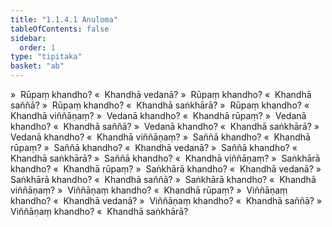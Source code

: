 ```yaml
---
title: "1.1.4.1 Anuloma"
tableOfContents: false
sidebar:
  order: 1
type: "tipitaka"
basket: "ab"
---
```



<DynamicBreadcrumb />

<Division number="16">

<Paragraph number="123">
»  Rūpaṃ khandho?
</Paragraph>

<Paragraph number="124">
«  Khandhā vedanā?
</Paragraph>

<Paragraph number="125">
»  Rūpaṃ khandho?
</Paragraph>

<Paragraph number="126">
«  Khandhā saññā?
</Paragraph>

<Paragraph number="127">
»  Rūpaṃ khandho?
</Paragraph>

<Paragraph number="128">
«  Khandhā saṅkhārā?
</Paragraph>

<Paragraph number="129">
»  Rūpaṃ khandho?
</Paragraph>

<Paragraph number="130">
«  Khandhā viññāṇaṃ?
</Paragraph>

</Division>
<Division number="17">

<Paragraph number="131">
»  Vedanā khandho?
</Paragraph>

<Paragraph number="132">
«  Khandhā rūpaṃ?
</Paragraph>

<Paragraph number="133">
»  Vedanā khandho?
</Paragraph>

<Paragraph number="134">
«  Khandhā saññā?
</Paragraph>

<Paragraph number="135">
»  Vedanā khandho?
</Paragraph>

<Paragraph number="136">
«  Khandhā saṅkhārā?
</Paragraph>

<Paragraph number="137">
»  Vedanā khandho?
</Paragraph>

<Paragraph number="138">
«  Khandhā viññāṇaṃ?
</Paragraph>

</Division>
<Division number="18">

<Paragraph number="139">
»  Saññā khandho?
</Paragraph>

<Paragraph number="140">
«  Khandhā rūpaṃ?
</Paragraph>

<Paragraph number="141">
»  Saññā khandho?
</Paragraph>

<Paragraph number="142">
«  Khandhā vedanā?
</Paragraph>

<Paragraph number="143">
»  Saññā khandho?
</Paragraph>

<Paragraph number="144">
«  Khandhā saṅkhārā?
</Paragraph>

<Paragraph number="145">
»  Saññā khandho?
</Paragraph>

<Paragraph number="146">
«  Khandhā viññāṇaṃ?
</Paragraph>

</Division>
<Division number="19">

<Paragraph number="147">
»  Saṅkhārā khandho?
</Paragraph>

<Paragraph number="148">
«  Khandhā rūpaṃ?
</Paragraph>

<Paragraph number="149">
»  Saṅkhārā khandho?
</Paragraph>

<Paragraph number="150">
«  Khandhā vedanā?
</Paragraph>

<Paragraph number="151">
»  Saṅkhārā khandho?
</Paragraph>

<Paragraph number="152">
«  Khandhā saññā?
</Paragraph>

<Paragraph number="153">
»  Saṅkhārā khandho?
</Paragraph>

<Paragraph number="154">
«  Khandhā viññāṇaṃ?
</Paragraph>

</Division>
<Division number="20">

<Paragraph number="155">
»  Viññāṇaṃ khandho?
</Paragraph>

<Paragraph number="156">
«  Khandhā rūpaṃ?
</Paragraph>

<Paragraph number="157">
»  Viññāṇaṃ khandho?
</Paragraph>

<Paragraph number="158">
«  Khandhā vedanā?
</Paragraph>

<Paragraph number="159">
»  Viññāṇaṃ khandho?
</Paragraph>

<Paragraph number="160">
«  Khandhā saññā?
</Paragraph>

<Paragraph number="161">
»  Viññāṇaṃ khandho?
</Paragraph>

<Paragraph number="162">
«  Khandhā saṅkhārā?
</Paragraph>
</Division>